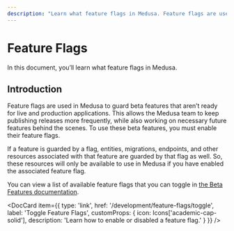 ```yaml
---
description: "Learn what feature flags in Medusa. Feature flags are used in Medusa to guard beta features that aren’t ready for live and production applications."
---
```



# Feature Flags

In this document, you’ll learn what feature flags in Medusa.

## Introduction

Feature flags are used in Medusa to guard beta features that aren’t ready for live and production applications. This allows the Medusa team to keep publishing releases more frequently, while also working on necessary future features behind the scenes. To use these beta features, you must enable their feature flags.

If a feature is guarded by a flag, entities, migrations, endpoints, and other resources associated with that feature are guarded by that flag as well. So, these resources will only be available to use in Medusa if you have enabled the associated feature flag.

You can view a list of available feature flags that you can toggle in [the Beta Features documentation](../../beta.md).

<DocCard item={{
  type: 'link',
  href: '/development/feature-flags/toggle',
  label: 'Toggle Feature Flags',
  customProps: {
    icon: Icons['academic-cap-solid'],
    description: 'Learn how to enable or disabled a feature flag.'
  }
}} />